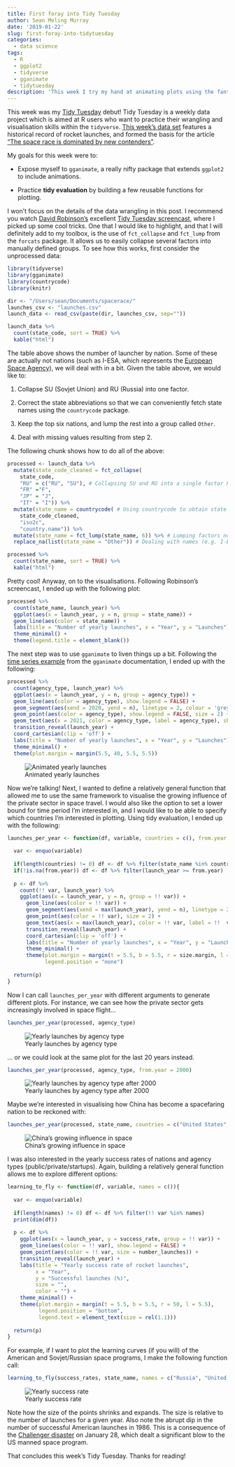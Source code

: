 ```yaml
---
title: First foray into Tidy Tuesday
author: Sean Meling Murray
date: '2019-01-22'
slug: first-foray-into-tidytuesday
categories:
  - data science
tags:
  - R
  - ggplot2
  - tidyverse
  - gganimate
  - tidytuesday
description: 'This week I try my hand at animating plots using the fantastic gganimate package.'
---
```


This week was my [Tidy Tuesday](https://github.com/rfordatascience/tidytuesday) debut! Tidy Tuesday is a weekly data project which is aimed at R users who want to practice their wrangling and visualisation skills within the `tidyverse`. [This week's data set](https://github.com/rfordatascience/tidytuesday/tree/master/data/2019/2019-01-15) features a historical record of rocket launches, and formed the basis for the article ["The space race is dominated by new contenders"](https://www.economist.com/graphic-detail/2018/10/18/the-space-race-is-dominated-by-new-contenders).

My goals for this week were to:

* Expose myself to `gganimate`, a really nifty package that extends `ggplot2` to include animations.

* Practice **tidy evaluation** by building a few reusable functions for plotting.

I won't focus on the details of the data wrangling in this post. I recommend you watch [David Robinson's](https://twitter.com/drob) excellent [Tidy Tuesday screencast](https://www.youtube.com/watch?v=ZyPrP_Yo1BA), where I picked up some cool tricks. One that I would like to highlight, and that I will definitely add to my toolbox, is the use of `fct_collapse` and `fct_lump` from the `forcats` package. It allows us to easily collapse several factors into manually defined groups. To see how this works, first consider the unprocessed data:

```r
library(tidyverse)
library(gganimate)
library(countrycode)
library(knitr)

dir <- "/Users/sean/Documents/spacerace/"
launches_csv <- "launches.csv"
launch_data <- read_csv(paste(dir, launches_csv, sep=""))

launch_data %>% 
  count(state_code, sort = TRUE) %>% 
  kable("html")
```

The table above shows the number of launcher by nation. Some of these are actually not nations (such as I-ESA, which represents the [European Space Agency](http://www.esa.int/ESA)), we will deal with in a bit. Given the table above, we would like to:

1. Collapse SU (Sovjet Union) and RU (Russia) into one factor.

2. Correct the state abbreviations so that we can conveniently fetch state names using the `countrycode` package.

3. Keep the top six nations, and lump the rest into a group called `Other`.

4. Deal with missing values resulting from step 2.

The following chunk shows how to do all of the above:

```r
processed <- launch_data %>% 
  mutate(state_code_cleaned = fct_collapse(
    state_code,
    "RU" = c("RU", "SU"), # Collapsing SU and RU into a single factor RU
    "FR" ="F",
    "JP" = "J",
    "IT" = "I")) %>% 
  mutate(state_name = countrycode( # Using countrycode to obtain state names
    state_code_cleaned,
    "iso2c",
    "country.name")) %>% 
  mutate(state_name = fct_lump(state_name, 6)) %>% # Lumping factors not in top six into "Other"
  replace_na(list(state_name = "Other")) # Dealing with names (e.g. I-ESA) that countrycode can't handle. Since these are not in the top six we simply assign them to "Other".

processed %>% 
  count(state_name, sort = TRUE) %>% 
  kable("html")
```

Pretty cool! Anyway, on to the visualisations. Following Robinson's screencast, I ended up with the following plot:

```r
processed %>% 
  count(state_name, launch_year) %>% 
  ggplot(aes(x = launch_year, y = n, group = state_name)) + 
  geom_line(aes(color = state_name)) +
  labs(title = "Number of yearly launches", x = "Year", y = "Launches") +
  theme_minimal() +
  theme(legend.title = element_blank())
```

The next step was to use `gganimate` to liven things up a bit. Following the [time series example](https://github.com/thomasp85/gganimate/wiki/Temperature-time-series) from the `gganimate` documentation, I ended up with the following:

```r
processed %>% 
  count(agency_type, launch_year) %>% 
  ggplot(aes(x = launch_year, y = n, group = agency_type)) + 
  geom_line(aes(color = agency_type), show.legend = FALSE) + 
  geom_segment(aes(xend = 2020, yend = n), linetype = 2, colour = 'grey') +
  geom_point(aes(color = agency_type), show.legend = FALSE, size = 2) + 
  geom_text(aes(x = 2021, color = agency_type, label = agency_type), show.legend = FALSE, hjust = 0) + 
  transition_reveal(launch_year) + 
  coord_cartesian(clip = 'off') + 
  labs(title = "Number of yearly launches", x = "Year", y = "Launches") + 
  theme_minimal() +
  theme(plot.margin = margin(5.5, 40, 5.5, 5.5))
```

![Animated yearly launches](/post/2019-01-22-first-foray-into-tidytuesday_files/p1.gif)

Now we're talking! Next, I wanted to define a relatively general function that allowed me to use the same framework to visualise the growing influence of the private sector in space travel. I would also like the option to set a lower bound for time period I'm interested in, and I would like to be able to specify which countries I'm interested in plotting. Using tidy evaluation, I ended up with the following:

```r
launches_per_year <- function(df, variable, countries = c(), from.year = NA, size.margin = 50){
  
  var <- enquo(variable)
  
  if(length(countries) != 0) df <- df %>% filter(state_name %in% countries)
  if(!is.na(from.year)) df <- df %>% filter(launch_year >= from.year)
  
  p <- df %>% 
    count(!! var, launch_year) %>% 
    ggplot(aes(x = launch_year, y = n, group = !! var)) + 
      geom_line(aes(color = !! var)) + 
      geom_segment(aes(xend = max(launch_year), yend = n), linetype = 2, colour = 'grey') +
      geom_point(aes(color = !! var), size = 2) + 
      geom_text(aes(x = max(launch_year), color = !! var, label = !!  var), hjust = 0) + 
      transition_reveal(launch_year) + 
      coord_cartesian(clip = 'off') + 
      labs(title = "Number of yearly launches", x = "Year", y = "Launches") + 
      theme_minimal() +
      theme(plot.margin = margin(t = 5.5, b = 5.5, r = size.margin, l = 5.5),
            legend.position = "none")
  
  return(p)
}
```

Now I can call `launches_per_year` with different arguments to generate different plots. For instance, we can see how the private sector gets increasingly involved in space flight...

```r
launches_per_year(processed, agency_type)
```

![Yearly launches by agency type](/post/2019-01-22-first-foray-into-tidytuesday_files/p2.gif)

... or we could look at the same plot for the last 20 years instead.

```r
launches_per_year(processed, agency_type, from.year = 2000)
```

![Yearly launches by agency type after 2000](/post/2019-01-22-first-foray-into-tidytuesday_files/p3.gif)

Maybe we're interested in visualising how China has become a spacefaring nation to be reckoned with:

```r
launches_per_year(processed, state_name, countries = c("United States", "Russia", "China"), from.year = 1990)
```

![China’s growing influence in space](/post/2019-01-22-first-foray-into-tidytuesday_files/p4.gif)

I was also interested in the yearly success rates of nations and agency types (public/private/startups). Again, building a relatively general function allows me to explore different options:

```r
learning_to_fly <- function(df, variable, names = c()){
  
  var <- enquo(variable)
  
  if(length(names) != 0) df <- df %>% filter(!! var %in% names)
  print(dim(df))
  
  p <- df %>%
    ggplot(aes(x = launch_year, y = success_rate, group = !! var)) +
    geom_line(aes(color = !! var), show.legend = FALSE) +
    geom_point(aes(color = !! var, size = number_launches)) + 
    transition_reveal(launch_year) + 
    labs(title = "Yearly success rate of rocket launches", 
         x = "Year", 
         y = "Successful launches (%)",
         size = "",
         color = "") +
    theme_minimal() +
    theme(plot.margin = margin(t = 5.5, b = 5.5, r = 50, l = 5.5),
          legend.position = "bottom",
          legend.text = element_text(size = rel(1.1)))
  
  return(p)
}
```

For example, if I want to plot the learning curves (if you will) of the American and Sovjet/Russian space programs, I make the following function call:

```r
learning_to_fly(success_rates, state_name, names = c("Russia", "United States"))
```

![Yearly success rate](/post/2019-01-22-first-foray-into-tidytuesday_files/p8.gif)

Note how the size of the points shrinks and expands. The size is relative to the number of launches for a given year. Also note the abrupt dip in the number of successful American launches in 1986. This is a consequence of the [Challenger disaster](https://en.wikipedia.org/wiki/Space_Shuttle_Challenger_disaster) on January 28, which dealt a significant blow to the US manned space program.

That concludes this week's Tidy Tuesday. Thanks for reading!
